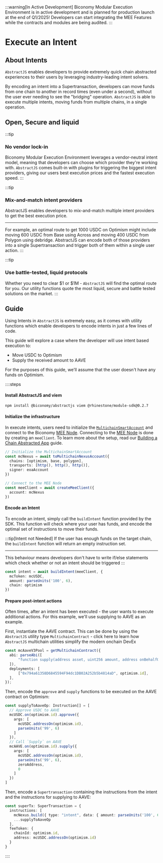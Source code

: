:::warning[In Active Development]
Biconomy Modular Execution Environment is in active development and is planned for production launch at the 
end of Q1/2025! Developers can start integrating the MEE Features while the contracts and modules are being 
audited.
:::

# Execute an Intent

## About Intents 

`AbstractJS` enables developers to provide extremely quick chain 
abstracted experiences to their users by leveraging industry-leading
intent solvers.

By encoding an intent into a Supertransaction, developers can 
move funds from one chain to another in record times (even under
a second), without the user ever needing to see the "bridging"
operation. `AbstractJS` is able to execute multiple intents, moving
funds from multiple chains, in a single operation.

## Open, Secure and liquid

:::tip
### No vendor lock-in
Biconomy Modular Execution Environment
leverages a vendor-neutral intent model, meaning that developers can 
choose which provider they're working with. `AbstractJS` comes built-in
with plugins for triggering the biggest intent providers, giving 
our users best execution prices and the fastest execution speed.
:::


:::tip
### Mix-and-match intent providers
AbstractJS enables developers to mix-and-match multiple intent
providers to get the best execution price. 

--- 

For example,
an optimal route to get 1000 USDC on Optimism might include 
moving 600 USDC from Base using Across and moving 400 USDC
from Polygon using debridge. AbstractJS can encode both of those providers into a single 
Supertransaction and trigger both of them within a single
user action.
:::

:::tip
### Use battle-tested, liquid protocols
Whether you need to clear $1 or $1M - `AbstractJS` will find the 
optimal route for you. Our utility functions quote the most liquid,
secure and battle tested solutions on the market.
:::

## Guide

Using Intents in `AbstractJS` is extremely easy, as it comes with 
utility functions which enable developers to encode intents in just
a few lines of code.

This guide will explore a case where the developer will use 
intent based execution to:

- Move USDC to Optimism
- Supply the received amount to AAVE

For the purposes of this guide, we'll assume that the user 
doesn't have any funds on Optimism. 

::::steps
#### Install AbstractJS and viem

```bash [Install AbstractJS]
npm install @biconomy/abstractjs viem @rhinestone/module-sdk@0.2.7
```

#### Initialize the infrastructure
In execute intents, users need to initialize the [`MultichainSmartAccount`](/mee/tutorials/manage-multichain-sca)
and connect to the Biconomy [MEE Node](/explained/mee). Connecting to the [MEE Node](/explained/mee) is done by creating an 
`meeClient`. To learn more about the setup, read our [Building a Chain Abstracted App](/mee/tutorials/build-chainabstracted-app) guide.

```ts [Connect the infrastructure]
// Initialize the MultichainSmartAccount
const mcNexus = await toMultichainNexusAccount({
  chains: [optimism, base, polygon],
  transports: [http(), http(), http()],
  signer: eoaAccount
})

// Connect to the MEE Node
const meeClient = await createMeeClient({
  account: mcNexus
})
```

#### Encode an Intent

To encode an intent, simply call the `buildIntent` function
provided by the SDK. This function will check where your 
user has funds, and encode the optimal set of instructions
to move their funds.

:::tip[Intent not Needed]
If the user has enough funds on the target chain, the `buildIntent`
function will return an empty instruction set.

---

This behaviour means developers don't have to write if/else
statements which check whether or not an intent should be triggered
:::

```ts
const intent = await buildIntent(meeClient, {
  mcToken: mcUSDC,
  amount: parseUnits('100', 6),
  chain: optimism
})
```

#### Prepare post-intent actions

Often times, after an intent has been executed - the user wants to 
execute additional actions. For this example, we'll use supplying to 
AAVE as an example.

First, instantiate the AAVE contract. This can be done by using the `AbstractJS`
utility type `MultichainContract` - click here to learn how
`AbstractJS` multichain utilities simplify the modern onchain DevEx 

```ts
const mcAaveV3Pool = getMultichainContract({
  abi: parseAbi([
      "function supply(address asset, uint256 amount, address onBehalfOf, uint16 referralCode)",
  ]),
  deployments: [
      ["0x794a61358D6845594F94dc1DB02A252b5b4814aD", optimism.id],
  ],
});
```

Then, encode the `approve` and `supply` functions to be executed on 
the AAVE contract on Optimism:

```ts
const supplyToAaveOp: Instruction[] = [
  // Approve USDC to AAVE
  mcUSDC.on(optimism.id).approve({
    args: [
      mcUSDC.addressOn(optimism.id),
      parseUnits('99', 6)
    ]
  }),
  // Call `Supply` on AAVE
  mcAAVE.on(optimism.id).supply({
    args: [
      mcUSDC.addressOn(optimism.id),
      parseUnits('99', 6),
      zeroAddress,
      0
    ]
  })
]
```

Then, encode a `Supertransaction` containing the instructions from the 
intent and the instructions for supplying to AAVE:

```ts
const superTx: SuperTransaction = {
  instructions: [
    mcNexus.build({ type: "intent", data: { amount: parseUnits('100', 6), mcToken: mcUSDC, toChain: optimism } }),
    ...supplyToAaveOp
  ],
  feeToken: {
    chainId: optimism.id,
    address: mcUSDC.addressOn(optimism.id)
  }
}
```

::::


